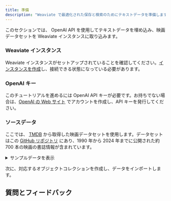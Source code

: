 ```yaml
---
title: 準備
description: "Weaviate で最適化された保存と検索のためにテキストデータを準備します。"
---
```


このセクションでは、 OpenAI API を使用してテキストデータを埋め込み、映画データセットを Weaviate インスタンスに取り込みます。

### <i class="fa-solid fa-chalkboard"></i> Weaviate インスタンス

Weaviate インスタンスがセットアップされていることを確認してください。[インスタンスを作成](../101_setup_weaviate/20_create_instance/index.mdx)し、接続できる状態になっている必要があります。

### <i class="fa-solid fa-chalkboard"></i> OpenAI キー

このチュートリアルを進めるには OpenAI API キーが必要です。お持ちでない場合は、[OpenAI の Web サイト](https://openai.com/) でアカウントを作成し、API キーを発行してください。

<!-- TODO: Add notes for users looking to use another vectorizer -->

### <i class="fa-solid fa-code"></i> ソースデータ

ここでは、 [TMDB](https://www.themoviedb.org/) から取得した映画データセットを使用します。データセットはこの [GitHub リポジトリ](https://raw.githubusercontent.com/weaviate-tutorials/edu-datasets/main/movies_data_1990_2024.json) にあり、1990 年から 2024 年までに公開された約 700 本の映画の書誌情報が含まれています。

<details>
  <summary>サンプルデータを表示</summary>

|    | backdrop_path                    | genre_ids       |   id | original_language   | original_title              | overview                                                                                                                                                                                                                                                                                                                                                                                                                        |   popularity | poster_path                      | release_date   | title                       | video   |   vote_average |   vote_count |
|---:|:---------------------------------|:----------------|-----:|:--------------------|:----------------------------|:--------------------------------------------------------------------------------------------------------------------------------------------------------------------------------------------------------------------------------------------------------------------------------------------------------------------------------------------------------------------------------------------------------------------------------|-------------:|:---------------------------------|:---------------|:----------------------------|:--------|---------------:|-------------:|
|  0 | /3Nn5BOM1EVw1IYrv6MsbOS6N1Ol.jpg | [14, 18, 10749] |  162 | en                  | Edward Scissorhands         | A small suburban town receives a visit from a castaway unfinished science experiment named Edward.                                                                                                                                                                                                                                                                                                                              |       45.694 | /1RFIbuW9Z3eN9Oxw2KaQG5DfLmD.jpg | 1990-12-07     | Edward Scissorhands         | False   |            7.7 |        12305 |
|  1 | /sw7mordbZxgITU877yTpZCud90M.jpg | [18, 80]        |  769 | en                  | GoodFellas                  | The true story of Henry Hill, a half-Irish, half-Sicilian Brooklyn kid who is adopted by neighbourhood gangsters at an early age and climbs the ranks of a Mafia family under the guidance of Jimmy Conway.                                                                                                                                                                                                                     |       57.228 | /aKuFiU82s5ISJpGZp7YkIr3kCUd.jpg | 1990-09-12     | GoodFellas                  | False   |            8.5 |        12106 |
|  2 | /6uLhSLXzB1ooJ3522ydrBZ2Hh0W.jpg | [35, 10751]     |  771 | en                  | Home Alone                  | Eight-year-old Kevin McCallister makes the most of the situation after his family unwittingly leaves him behind when they go on Christmas vacation. But when a pair of bungling burglars set their sights on Kevin's house, the plucky kid stands ready to defend his territory. By planting booby traps galore, adorably mischievous Kevin stands his ground as his frantic mother attempts to race home before Christmas Day. |        3.538 | /onTSipZ8R3bliBdKfPtsDuHTdlL.jpg | 1990-11-16     | Home Alone                  | False   |            7.4 |        10599 |
|  3 | /vKp3NvqBkcjHkCHSGi6EbcP7g4J.jpg | [12, 35, 878]   |  196 | en                  | Back to the Future Part III | The final installment of the Back to the Future trilogy finds Marty digging the trusty DeLorean out of a mineshaft and looking for Doc in the Wild West of 1885. But when their time machine breaks down, the travelers are stranded in a land of spurs. More problems arise when Doc falls for pretty schoolteacher Clara Clayton, and Marty tangles with Buford Tannen.                                                       |       28.896 | /crzoVQnMzIrRfHtQw0tLBirNfVg.jpg | 1990-05-25     | Back to the Future Part III | False   |            7.5 |         9918 |
|  4 | /3tuWpnCTe14zZZPt6sI1W9ByOXx.jpg | [35, 10749]     |  114 | en                  | Pretty Woman                | When a millionaire wheeler-dealer enters a business contract with a Hollywood hooker Vivian Ward, he loses his heart in the bargain.                                                                                                                                                                                                                                                                                            |       97.953 | /hVHUfT801LQATGd26VPzhorIYza.jpg | 1990-03-23     | Pretty Woman                | False   |            7.5 |         7671 |

</details>

次に、対応するオブジェクトコレクションを作成し、データをインポートします。

## 質問とフィードバック


<DocsFeedback/>